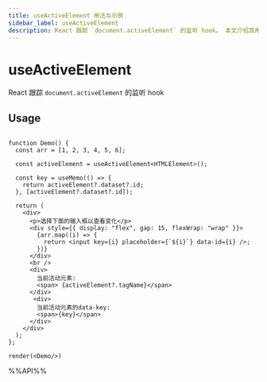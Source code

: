 ```yaml
---
title: useActiveElement 用法与示例
sidebar_label: useActiveElement
description: React 跟踪 `document.activeElement` 的监听 hook。 本文介绍其用法、最佳实践与代码示例。适用于 React 开发中需要处理副作用的场景。
---
```

# useActiveElement

React 跟踪 `document.activeElement` 的监听 hook


## Usage

```tsx live noInline

function Demo() {
  const arr = [1, 2, 3, 4, 5, 6];

  const activeElement = useActiveElement<HTMLElement>();

  const key = useMemo(() => {
    return activeElement?.dataset?.id;
  }, [activeElement?.dataset?.id]);

  return (
    <div>
      <p>选择下面的输入框以查看变化</p>
      <div style={{ display: "flex", gap: 15, flexWrap: "wrap" }}>
        {arr.map((i) => {
          return <input key={i} placeholder={`${i}`} data-id={i} />;
        })}
      </div>
      <br />
      <div>
        当前活动元素:
        <span> {activeElement?.tagName}</span>
      </div>
       <div>
        当前活动元素的data-key:
        <span>{key}</span>
      </div>
    </div>
  );
};

render(<Demo/>)
```



%%API%%